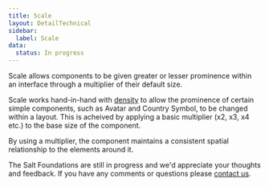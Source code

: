 ```yaml
---
title: Scale
layout: DetailTechnical
sidebar:
  label: Scale
data:
  status: In progress
---
```


Scale allows components to be given greater or lesser prominence within an interface through a multiplier of their default size.

Scale works hand-in-hand with [density](density) to allow the prominence of certain simple components, such as Avatar and Country Symbol, to be changed within a layout. This is acheived by applying a basic multiplier (x2, x3, x4 etc.) to the base size of the component.

By using a multiplier, the component maintains a consistent spatial relationship to the elements around it.

<Callout title="Have some feedback?">

The Salt Foundations are still in progress and we'd appreciate your thoughts and feedback. If you have any comments or questions please [contact us](../support-and-contributions/index).

</Callout>
